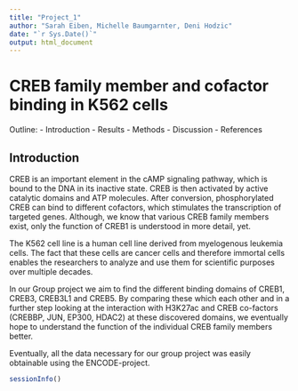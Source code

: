 ---
title: "Project_1"
author: "Sarah Eiben, Michelle Baumgarnter, Deni Hodzic"
date: "`r Sys.Date()`"
output: html_document
---


# CREB family member and cofactor binding in K562 cells

Outline:
- Introduction
- Results
- Methods
- Discussion
- References


## Introduction

CREB is an important element in the cAMP signaling pathway, which is bound to the DNA in its inactive state. CREB is then activated by active catalytic domains and ATP molecules. After conversion, phosphorylated CREB can bind to different cofactors, which stimulates the transcription of targeted genes. Although, we know that various CREB family members exist, only the function of CREB1 is understood in more detail, yet.

The K562 cell line is a human cell line derived from myelogenous leukemia cells. The fact that these cells are cancer cells and therefore immortal cells enables the researchers to analyze and use them for scientific purposes over multiple decades.

In our Group project we aim to find the different binding domains of CREB1, CREB3, CREB3L1 and CREB5. By comparing these which each other and in a further step looking at the interaction with H3K27ac and CREB co-factors (CREBBP, JUN, EP300, HDAC2) at these discovered domains, we eventually hope to understand the function of the individual CREB family members better.

Eventually, all the data necessary for our group project was easily obtainable using the ENCODE-project.

```{r}
sessionInfo()
```
